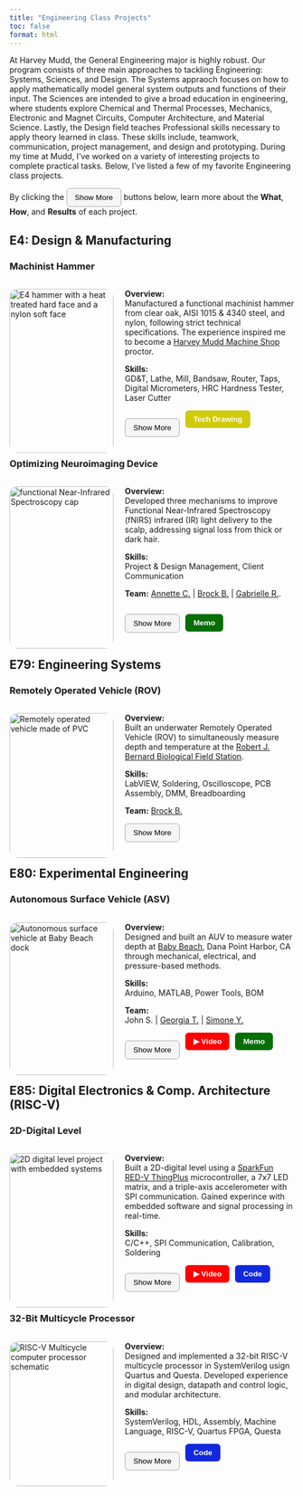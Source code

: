 ```yaml
---
title: "Engineering Class Projects"
toc: false
format: html
---
```

<p class="justified-indent"> 
  At Harvey Mudd, the General Engineering major is highly robust. Our program consists of three main 
  approaches to tackling Engineering: Systems, Sciences, and Design. The Systems appraoch focuses on
  how to apply mathematically model general system outputs and functions of their input. The Sciences
  are intended to give a broad education in engineering, where students explore Chemical and Thermal 
  Processes, Mechanics, Electronic and Magnet Circuits, Computer Architecture, and Material Science. 
  Lastly, the Design field teaches Professional skills necessary to apply theory learned in class. 
  These skills include, teamwork, communication, project management, and design and prototyping. 
  During my time at Mudd, I've worked on a variety of interesting projects to complete practical tasks. 
  Below, I've listed a few of my favorite Engineering class projects. 
</p>

By clicking the 
  <button style="border-radius: 6px; padding: 8px 14px; background-color: #f5f5f5; border: 1px solid #aaa; cursor: pointer;">
    Show More
  </button>
buttons below, learn more about the __What__, __How__, and __Results__ of each project. 


## E4: Design & Manufacturing ##


### Machinist Hammer ###


<script>
  function toggleContent() {
    var content = document.getElementById("moreContent");
    var button = document.getElementById("toggleButton");

    if (content.style.display === "none") {
      content.style.display = "block";
      button.innerHTML = "Show Less";  // Change button text to "Show Less"
    } else {
      content.style.display = "none";
      button.innerHTML = "Show More";  // Change button text to "Show More"
    }
  }
</script>

<div style="display: flex; flex-direction: row; flex-wrap: wrap; gap: 20px;">
<div style="flex: 2; width: 300px;">
<img src="images/hammer/Hammer_Full.png" alt="E4 hammer with a heat treated hard face and a nylon soft face" style="width:100%; border-radius: 15px;">
</div>

<div style="flex: 2; min-width: 300px;">
  <p class="justify-text"> 
    __Overview:__ <br>
    Manufactured a functional machinist hammer from clear oak, AISI 1015 & 4340 steel, and nylon, following strict technical specifications.
    The experience inspired me to become a [Harvey Mudd Machine Shop]((https://www.hmc.edu/engineering/current-student-information/engineering-machine-shop/))
    proctor. 
  </p>

  <p> 
    __Skills:__ <br>
    GD&T, Lathe, Mill, Bandsaw, Router, Taps, Digital Micrometers, HRC Hardness Tester, Laser Cutter
  </p>

<div style="display: flex; gap: 10px;">
  <button id="toggleButton" onclick="toggleContent()" style="border-radius: 6px; padding: 8px 14px; background-color: #f5f5f5; border: 1px solid #aaa; cursor: pointer;">
    Show More
  </button>

  <a href="documents/E4_tech_drawing.pdf" target="_blank">
    <button style="border-radius: 6px; padding: 8px 14px; background-color: #d1ca0a; color: white; border: none; font-weight: bold; cursor: pointer;">
      Tech Drawing
    </button>
  </a>
  </div>
</div>
</div>

<div>
<div id="moreContent" style="display:none;">
<div class="row">
<div class="column">
<p> ### What? ### 
  <img src="images/hammer/Hammer_Labeled.png" alt="Hammer" style="width:100%; border-radius: 15px;">

<div style="padding: 5px; font-size: 0.8rem;">

- Crafted a functional machinist hammer from oak, steel, and nylon, adhering to precise GD&T specifications. <br><br>
- Contributed to the Harvey Mudd College tradition of student-made hammers while developing hands-on machining skills. 

</div>
</p>
</div>
<div class="column">
<p> ### How? ###

<img src="images/hammer/hammer_oven.png" alt="Hammer" style="width:100%; border-radius: 15px;">

<div style="padding: 5px; font-size: 0.8rem;">

- Machined head stock to length using lathe and milling operations and verified with digital micrometers. <br><br>
- Heat treated hardface, verified HRC Hardness for durability, and sandblasted for smooth finish.  <br><br>

</div>
</p>
</div>
<div class="column">
<p> ### Results ###

<img src="images/hammer/hammer_selfie.png" alt="Hammer" style="width:100%; border-radius: 15px;">

<div style="padding: 5px; font-size: 0.8rem;">

- Delivered a high-quality, durable machinist hammer that scored near perfect in quality of manufacturing. <br><br>
- Became a Machine Shop proctor, training and mentoring new students to ensure shop safety.

</div>
</p>
</div>
</div>
</div>
</div>
<div>
</div>


### Optimizing Neuroimaging Device ###


<script>
  function toggleContenta() {
    var content = document.getElementById("moreContenta");
    var button = document.getElementById("toggleButtona");

    if (content.style.display === "none") {
      content.style.display = "block";
      button.innerHTML = "Show Less";  // Change button text to "Show Less"
    } else {
      content.style.display = "none";
      button.innerHTML = "Show More";  // Change button text to "Show More"
    }
  }
</script>

<div style="display: flex; flex-direction: row; flex-wrap: wrap; gap: 20px;">
<div style="flex: 2; width: 300px;">
<img src="images/fNIRS/headcap_cover.png" alt="functional Near-Infrared Spectroscopy cap" style="width:100%; border-radius: 15px;">
</div>

<div style="flex: 2; min-width: 300px;">
  <p class="justify-text"> 
    __Overview:__ <br>
    Developed three mechanisms to improve Functional Near-Infrared Spectroscopy (fNIRS) infrared (IR) light delivery to the scalp,
    addressing signal loss from thick or dark hair. 
  </p>

  <p> 
    __Skills:__ <br>
    Project & Design Management, Client Communication 
  </p>  

  <p class="justify-text"> 
    __Team:__ 
    [Annette C.](https://www.linkedin.com/in/annette-chang-b31b592ba/) |
    [Brock B.](https://www.linkedin.com/in/brockbownds/) |
    [Gabrielle R.](https://www.linkedin.com/in/gabbyreynolds/).
  </p>

<div style="display: flex; gap: 10px;">
  <button id="toggleButtona" onclick="toggleContenta()" style="border-radius: 6px; padding: 8px 14px; background-color: #f5f5f5; border: 1px solid #aaa; cursor: pointer;">
    Show More
  </button>

  <a href="documents/e4_final_memo.pdf" target="_blank">
    <button style="border-radius: 6px; padding: 8px 14px; background-color: #056f06; color: white; border: none; font-weight: bold; cursor: pointer;">
      Memo
    </button>
  </a>
</div>
</div>
</div>

<div>

<div id="moreContenta" style="display:none;">
<div class="row">
<div class="column">
<p> ### What? ###
  <img src="images/fNIRS/design_solutions.png" alt="fNIRS" style="width:100%; border-radius: 15px;">

<div style="padding: 5px; font-size: 0.8rem;">
1. __Fiber Optic Attachment with Custom Spring Cap:__ Threads IR light through thick hair to the scalp. <br><br>
2. __Hair Moving Pick:__ Moves hair away from covering the scalp. <br><br>
3. __Wider Mounting Base:__ Improves contact between the IR emitters and scalp.

</div>
</p>
</div>
<div class="column">
<p> ### How? ###

<img src="images/fNIRS/optodes.png" alt="fNIRS" style="width:100%; border-radius: 15px;">

<div style="padding: 5px; font-size: 0.8rem;">

- Machined prototypes to verify proof of concept and refined iterations based on client input and professor feedback. <br><br>
- Developed process routers for all prototype designs and documented findings into reports to be shared with the team and the client.  

</div>
</p>
</div>
<div class="column">
<p> ### Results ###

<img src="images/fNIRS/fNIRS_results.png" alt="fNIRS" style="width:100%; border-radius: 15px;">

<div style="padding: 5px; font-size: 0.8rem;">

- Increased signal clarity of fNIR device for users with dense hair types (3C, 4A), improving readings from critical to acceptable. <br><br>
- Gained experience arranging and executing client meetings to determine client needs and pain points.

</div>
</p>
</div>
</div>
</div>
</div>
<div>
</div>


## E79: Engineering Systems ##


### Remotely Operated Vehicle (ROV) ###


<script>
  function toggleContent3() {
    var content = document.getElementById("moreContent3");
    var button = document.getElementById("toggleButton3");

    if (content.style.display === "none") {
      content.style.display = "block";
      button.innerHTML = "Show Less";  // Change button text to "Show Less"
    } else {
      content.style.display = "none";
      button.innerHTML = "Show More";  // Change button text to "Show More"
    }
  }
</script>

<div style="display: flex; flex-direction: row; flex-wrap: wrap; gap: 20px;">
<div style="flex: 2; width: 300px;">
<img src="images/rov/rov_cover.png" alt="Remotely operated vehicle made of PVC" style="width:100%; border-radius: 15px;">
</div>

<div style="flex: 2; min-width: 300px;">
  <p class="justify-text"> 
    __Overview:__ <br>
    Built an underwater Remotely Operated Vehicle (ROV) to simultaneously measure depth and temperature at the 
    [Robert J. Bernard Biological Field Station](https://fbbfs.org/about.html).
  </p>

  <p> 
    __Skills:__ <br>
    LabVIEW, Soldering, Oscilloscope, PCB Assembly, DMM, Breadboarding
  </p>

  <p class="justify-text"> 
    __Team:__ 
    [Brock B.](https://www.linkedin.com/in/brockbownds/)
  </p>

  <button id="toggleButton3" onclick="toggleContent3()" style="border-radius: 6px; padding: 8px 14px; background-color: #f5f5f5; border: 1px solid #aaa; cursor: pointer;">
    Show More
    </button>
</div>
</div>

<div>
<div id="moreContent3" style="display:none;">
<div class="row">
<div class="column">
<p> ### What? ###

<img src="images/rov/rov_tank.png" alt="ROV" style="width:100%; border-radius: 15px;">

<div style="padding: 5px; font-size: 0.8rem;">

- Created a fully waterproof ROV to measure temperature across varying depths. <br><br>
- Implemented P control for motor operation.

</div>
</p>
</div>
<div class="column">
<p> ### How? ###

<img src="images/rov/rov_labview.png" alt="ROV" style="width:100%; border-radius: 15px;">

<div style="padding: 5px; font-size: 0.8rem;">

- Modeled and simulated vertical motion of the ROV by changing the motor PWM duty cycle in LabVIEW. <br><br>
- Soldered [MPX5700](https://www.nxp.com/docs/en/data-sheet/MPX5700.pdf) pressure sensor and [NXFT15XH103](https://drive.google.com/file/d/1leiB2mRnPxhZ7hLnxq3vnmnNOU1aAgqp/view)
thermistor circuits to the project PCB.

</div>
</p>
</div>
<div class="column">
<p> ### Results ###

<img src="images/rov/rov_soldering.png" alt="ROV" style="width:100%; border-radius: 15px;">

<div style="padding: 5px; font-size: 0.8rem;">

- Deployed ROV in a real-world application and collected reasonable environmental data. <br><br>
- Gained hands-on experience in circuit breadboarding, soldering, and oscilloscope use.

</div>
</p>
</div>
</div>
</div>
</div>
<div>
</div>


## E80: Experimental Engineering ##


### Autonomous Surface Vehicle (ASV) ###


<script>
  function toggleContentA() {
    var content = document.getElementById("moreContentA");
    var button = document.getElementById("toggleButtonA");

    if (content.style.display === "none") {
      content.style.display = "block";
      button.innerHTML = "Show Less";  // Change button text to "Show Less"
    } else {
      content.style.display = "none";
      button.innerHTML = "Show More";  // Change button text to "Show More"
    }
  }
</script>

<div style="display: flex; flex-direction: row; flex-wrap: wrap; gap: 20px;">
<div style="flex: 2; width: 300px;">
<img src="images/asv/ASV.JPG" alt="Autonomous surface vehicle at Baby Beach dock" style="width:100%; border-radius: 15px;">
</div>

<div style="flex: 2; min-width: 300px;">
  <p class="justify-text"> 
    __Overview:__ <br>
    Designed and built an AUV to measure water depth at [Baby Beach](https://visitdanapoint.com/what-to-do/baby-beach/), Dana 
    Point Harbor, CA through mechanical, electrical, and pressure-based methods.
  </p>

  <p> 
    __Skills:__ <br>
    Arduino, MATLAB, Power Tools, BOM
  </p>

  <p class="justify-text"> 
    __Team:__ <br>
    John S. | 
    [Georgia T.](https://www.linkedin.com/in/georgia-tai/) |
    [Simone Y.](https://www.linkedin.com/in/simone-yang/)
  </p>

<div style="display: flex; gap: 10px;">
  <button id="toggleButtonA" onclick="toggleContentA()" style="border-radius: 6px; padding: 8px 14px; background-color: #f5f5f5; border: 1px solid #aaa; cursor: pointer;">
    Show More
  </button>

  <a href="asv_demo.mp4" target="_blank">
    <button style="border-radius: 6px; padding: 8px 14px; background-color: #ff0000; color: white; border: none; font-weight: bold; cursor: pointer;">
      ▶ Video
    </button>
  </a>
  <a href="documents/E80_tech_memo.pdf" target="_blank">
    <button style="border-radius: 6px; padding: 8px 14px; background-color: #056f06; color: white; border: none; font-weight: bold; cursor: pointer;">
      Memo
    </button>
  </a>
 </div>
</div>
</div>

<div>
<div id="moreContentA" style="display:none;">
<div class="row">
<div class="column">
<p> ### What? ###
</p>
<p> 

<img src="images/asv/e80_sensors.png" alt="ROV" style="width:100%; border-radius: 15px;">

<div style="padding: 5px; font-size: 0.8rem;">

1. When lowered, the Hall effect sensor counts revolutions of the winch spool with a known radius. <br><br>
2. When lowered, The pressure sensor can be related to depth via a calibration curve. <br><br>
3. When raised, integrating motor-pulling speed with respect to time to find distance.

</div>
</p>
</div>
<div class="column">
<p> ### How? ###
</p>
<p> 

<img src="images/asv/e80_pcb.png" alt="ROV" style="width:100%; border-radius: 15px;">

<div style="padding: 5px; font-size: 0.8rem;">

- Researched electrical components to safety design circuitry. <br><br>
- Used power tools to construct a lightweight, buoyant ASV frame. <br><br>
- Iterated Arduino code on the [Teensy 4.0](https://www.pjrc.com/teensy/card10a_rev2_web.pdf) in order to interface all components at specific times.

</div>
</p>
</div>
<div class="column">
<p> ### Results ###
</p>
<p> 

<img src="images/asv/e80_poster.jpg" alt="ASV" style="width:100%; border-radius: 15px;">

<div style="padding: 5px; font-size: 0.8rem;">

- Gained experience with the fast-pace reality of product development in a real-world environment. <br><br>
- Learned how to effectively manage a project and meet budget and time constraints. <br><br>
- Mapped a depth path from the Baby Beach dock to the shore with low-cost sensors ($50 budget).

</div>
</p>
</div>
</div>
</div>
</div>
<div>
</div>


## E85: Digital Electronics & Comp. Architecture (RISC-V)


### 2D-Digital Level


<script>
  function toggleContent2() {
    var content = document.getElementById("moreContent2");
    var button = document.getElementById("toggleButton2");

    if (content.style.display === "none") {
      content.style.display = "block";
      button.innerHTML = "Show Less";  // Change button text to "Show Less"
    } else {
      content.style.display = "none";
      button.innerHTML = "Show More";  // Change button text to "Show More"
    }
  }
</script>

<div style="display: flex; flex-direction: row; flex-wrap: wrap; gap: 20px;">
<div style="flex: 2; width: 300px;">
<img src="images/digital_level/digital_cover.png" alt="2D digital level project with embedded systems" style="width:100%; border-radius: 15px;">
</div>

<div style="flex: 2; min-width: 300px;">
  <p class="justify-text">
    __Overview:__ <br>
    Built a 2D-digital level using a [SparkFun RED-V ThingPlus](images/digital_level/redvthingpluspins.PNG) microcontroller, 
    a 7x7 LED matrix, and a triple-axis accelerometer with SPI communication. Gained experince with embedded software and 
    signal processing in real-time.
  </p>

  <p>
    __Skills:__ <br>
    C/C++, SPI Communication, Calibration, Soldering
  </p>

<div style="display: flex; gap: 10px;">
  <button id="toggleButton2" onclick="toggleContent2()" style="border-radius: 6px; padding: 8px 14px; background-color: #f5f5f5; border: 1px solid #aaa; cursor: pointer;">
    Show More
  </button>

  <a href="level.mp4" target="_blank">
    <button style="border-radius: 6px; padding: 8px 14px; background-color: #ff0000; color: white; border: none; font-weight: bold; cursor: pointer;">
      ▶ Video
    </button>
  </a>
  <a href="documents/Lab8_DSH_FINAL.txt" target="_blank">
    <button style="border-radius: 6px; padding: 8px 14px; background-color: #1128dc; color: rgb(255, 255, 255); border: none; font-weight: bold; cursor: pointer;">
      Code
    </button>
  </a>
 </div>
</div>
</div>

<div>
<div id="moreContent2" style="display:none;">
<div class="row">
<div class="column">
<p> ### What? ###
</p>
<p> 

<img src="images/digital_level/level_portrait.png" alt="Level" style="width:100%; border-radius: 15px;">

<div style="padding: 5px; font-size: 0.8rem;">

- Created a digital level that maps tilt angles from a triple-axis accelerometer to a 7x7 LED matrix "bubble" display. <br><br>
- Bubble motion indicated surface tilt in X and Y axes, stopping at matrix edges for extreme angles. 

</div>
</p>
</div>
<div class="column">
<p> ### How? ###
</p>
<p> 

<img src="images/digital_level/level_soldering1.png" alt="Level" style="width:100%; border-radius: 15px;">

<div style="padding: 5px; font-size: 0.8rem;">

- Programmed RED-V ThingPlus in C using SPI communication to interface with the accelerometer. <br><br>
- Implemented real-time signal processing and calibration to ensure smooth, flicker-free bubble motion across the display. <br><br>

</div>
</p>
</div>
<div class="column">
<p> ### Results ###
</p>
<p> 

<img src="images/digital_level/level_image.jpg" alt="Level" style="width:100%; border-radius: 15px;">

<div style="padding: 5px; font-size: 0.8rem;">

- Achieved accurate, smooth, and reliable bubble display, validating full end-to-end embeded system integration. <br><br>
- Designed a sensitive and practical 2D-digital tool with immediate real-world use. 

</div>
</p>
</div>
</div>
</div>
</div>
<div>
</div>


### 32-Bit Multicycle Processor


<script>
  function toggleContent5() {
    var content = document.getElementById("moreContent5");
    var button = document.getElementById("toggleButton5");

    if (content.style.display === "none") {
      content.style.display = "block";
      button.innerHTML = "Show Less";  // Change button text to "Show Less"
    } else {
      content.style.display = "none";
      button.innerHTML = "Show More";  // Change button text to "Show More"
    }
  }
</script>

<div style="display: flex; flex-direction: row; flex-wrap: wrap; gap: 20px;">
<div style="flex: 2; width: 300px;">
<img src="images/multicycle/multicycle_cover_image.jpg" alt="RISC-V Multicycle computer processor schematic" style="width:100%; border-radius: 15px;">
</div>

<div style="flex: 2; min-width: 300px;">
  <p class="justify-text">
    __Overview:__ <br>
    Designed and implemented a 32-bit RISC-V multicycle processor in SystemVerilog usign Quartus and Questa. Developed experience in digital 
    design, datapath and control logic, and modular architecture. 
  </p>

  <p>
    __Skills:__ <br>
    SystemVerilog, HDL, Assembly, Machine Language, RISC-V, Quartus FPGA, Questa
  </p>

<div style="display: flex; gap: 10px;">
  <button id="toggleButton5" onclick="toggleContent5()" style="border-radius: 6px; padding: 8px 14px; background-color: #f5f5f5; border: 1px solid #aaa; cursor: pointer;">
    Show More
  </button>

  <a href="images/multicycle/Multicycle_Code.pdf" target="_blank">
    <button style="border-radius: 6px; padding: 8px 14px; background-color: #1128dc; color: rgb(255, 255, 255); border: none; font-weight: bold; cursor: pointer;">
      Code
    </button>
  </a>
  </div>
</div>
</div>

<div>
<div id="moreContent5" style="display:none;">
<div class="row">  
<div class="column">
<p> ### What? ###

<img src="images/multicycle/schematic_top.jpg" alt="Multicycle" style="width:100%; border-radius: 15px;">

<div style="padding: 5px; font-size: 0.8rem;">

- Click [here](images/multicycle/Multicycle_Code.pdf) to see diagrams. <br><br>
- Built a multicycle CPU capable of executing arithmetic instructions, managing memory, adn performing real-time instruction execution. <br><br>
- Leveraged single-cycle processor components such as muxes, registers, adders, and control logic to construct a modular multicycle architecture.

</div>
</p>
</div>
<div class="column">
<p> ### How? ###

<img src="images/multicycle/instantiation.jpg" alt="Multicycle" style="width:100%; border-radius: 15px;">

<div style="padding: 5px; font-size: 0.8rem;">

- Wrote SystemVerilog datapath connecting controller, memory, and register file modules. <br><br>
- Systematically debugged by comparing assembly and machine language test benches against waveforms to correct errors. <br><br>
- Consulted Quartus RLT schematic to ensure accurate I/O connections.

</div>
</p>
</div>
<div class="column">
<p> ### Results ###

<img src="images/multicycle/waveforms.jpg" alt="Multicycle" style="width:100%; border-radius: 15px;">

<div style="padding: 5px; font-size: 0.8rem;">

- 32-Bit RISC-V Multicycle processor matched waveform expectations, indicating that the corret values where written to the correct addresses. <br><br>
- Deepened understanding of RISC-V architecture, processor design principles, and real-time instruction execution.

</div>
</p>
</div>
</div>
</div>
</div>
<div>
</div>
